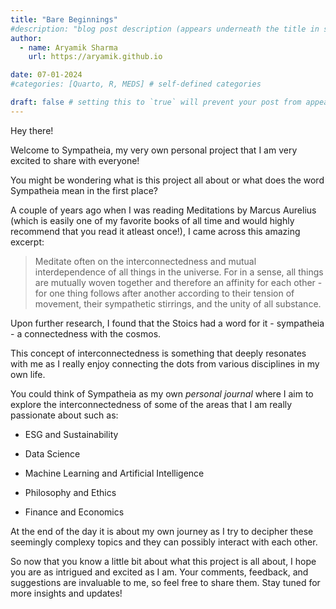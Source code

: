 ```yaml
---
title: "Bare Beginnings"
#description: "blog post description (appears underneath the title in smaller text) which is included on the listing page"
author:
  - name: Aryamik Sharma
    url: https://aryamik.github.io

date: 07-01-2024
#categories: [Quarto, R, MEDS] # self-defined categories

draft: false # setting this to `true` will prevent your post from appearing on your listing page until you're ready!
---
```


Hey there!

Welcome to Sympatheia, my very own personal project that I am very excited to share with everyone!

You might be wondering what is this project all about or what does the word Sympatheia mean in the first place?

A couple of years ago when I was reading Meditations by Marcus Aurelius (which is easily one of my favorite books of all time and would highly recommend that you read it atleast once!), I came across this amazing excerpt:

> Meditate often on the interconnectedness and mutual interdependence of all things in the universe. For in a sense, all things are mutually woven together and therefore an affinity for each other - for one thing follows after another according to their tension of movement, their sympathetic stirrings, and the unity of all substance.

Upon further research, I found that the Stoics had a word for it - sympatheia  - a connectedness with the cosmos.

This concept of interconnectedness is something that deeply resonates with me as I really enjoy connecting the dots from various disciplines in my own life.

You could think of Sympatheia as my own *personal* *journal* where I aim to explore the interconnectedness of some of the areas that I am really passionate about such as:

-   ESG and Sustainability

-   Data Science

-   Machine Learning and Artificial Intelligence

-   Philosophy and Ethics

-   Finance and Economics

At the end of the day it is about my own journey as I try to decipher these seemingly complexy topics and they can possibly interact with each other.

So now that you know a little bit about what this project is all about, I hope you are as intrigued and excited as I am. Your comments, feedback, and suggestions are invaluable to me, so feel free to share them. Stay tuned for more insights and updates!
